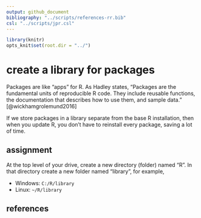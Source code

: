 ```yaml
---
output: github_document
bibliography: "../scripts/references-rr.bib"
csl: "../scripts/jpr.csl"
---
```


```r
library(knitr)
opts_knit$set(root.dir = "../")
```

# create a library for packages 

Packages are like "apps" for R. As Hadley states, "Packages are the fundamental units of reproducible R code. They include reusable functions, the documentation that describes how to use them, and sample data." [@wickhamgrolemund2016] 

If we store packages in a library separate from the base R installation, then when you update R, you don't have to reinstall every package, saving a lot of time.

## assignment

At the top level of your drive, create a new directory (folder) named "R". In that directory create a new folder named "library", for example,

-   Windows: `C:/R/library`
-   Linux: `~/R/library`


## references
